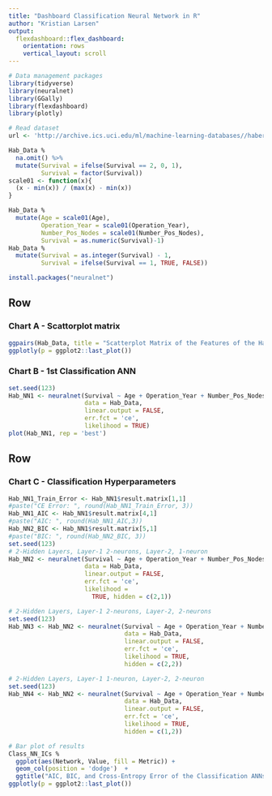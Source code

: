 ```yaml
---
title: "Dashboard Classification Neural Network in R"
author: "Kristian Larsen"
output: 
  flexdashboard::flex_dashboard:
    orientation: rows
    vertical_layout: scroll
---
```


```r
# Data management packages
library(tidyverse)
library(neuralnet)
library(GGally)
library(flexdashboard)
library(plotly)

# Read dataset
url <- 'http://archive.ics.uci.edu/ml/machine-learning-databases//haberman/haberman.data'

Hab_Data %
  na.omit() %>%
  mutate(Survival = ifelse(Survival == 2, 0, 1),
         Survival = factor(Survival))
scale01 <- function(x){
  (x - min(x)) / (max(x) - min(x))
}

Hab_Data %
  mutate(Age = scale01(Age), 
         Operation_Year = scale01(Operation_Year), 
         Number_Pos_Nodes = scale01(Number_Pos_Nodes), 
         Survival = as.numeric(Survival)-1)
Hab_Data %
  mutate(Survival = as.integer(Survival) - 1, 
         Survival = ifelse(Survival == 1, TRUE, FALSE))
```

```r
install.packages("neuralnet")
```


Row {data-width=350}
-----------------------------------------------------------------------

### Chart A - Scattorplot matrix
```r
ggpairs(Hab_Data, title = "Scatterplot Matrix of the Features of the Haberman's Survival Data Set")
ggplotly(p = ggplot2::last_plot())
```

### Chart B - 1st Classification ANN
```r
set.seed(123)
Hab_NN1 <- neuralnet(Survival ~ Age + Operation_Year + Number_Pos_Nodes, 
                     data = Hab_Data, 
                     linear.output = FALSE, 
                     err.fct = 'ce', 
                     likelihood = TRUE)
plot(Hab_NN1, rep = 'best')
```

Row {data-width=650}
-----------------------------------------------------------------------

### Chart C - Classification Hyperparameters
```r
Hab_NN1_Train_Error <- Hab_NN1$result.matrix[1,1]
#paste("CE Error: ", round(Hab_NN1_Train_Error, 3)) 
Hab_NN1_AIC <- Hab_NN1$result.matrix[4,1]
#paste("AIC: ", round(Hab_NN1_AIC,3))
Hab_NN2_BIC <- Hab_NN1$result.matrix[5,1]
#paste("BIC: ", round(Hab_NN2_BIC, 3))
set.seed(123)
# 2-Hidden Layers, Layer-1 2-neurons, Layer-2, 1-neuron
Hab_NN2 <- neuralnet(Survival ~ Age + Operation_Year + Number_Pos_Nodes, 
                     data = Hab_Data, 
                     linear.output = FALSE, 
                     err.fct = 'ce', 
                     likelihood = 
                       TRUE, hidden = c(2,1))

# 2-Hidden Layers, Layer-1 2-neurons, Layer-2, 2-neurons
set.seed(123)
Hab_NN3 <- Hab_NN2 <- neuralnet(Survival ~ Age + Operation_Year + Number_Pos_Nodes, 
                                data = Hab_Data, 
                                linear.output = FALSE, 
                                err.fct = 'ce', 
                                likelihood = TRUE, 
                                hidden = c(2,2))

# 2-Hidden Layers, Layer-1 1-neuron, Layer-2, 2-neuron
set.seed(123)
Hab_NN4 <- Hab_NN2 <- neuralnet(Survival ~ Age + Operation_Year + Number_Pos_Nodes, 
                                data = Hab_Data, 
                                linear.output = FALSE, 
                                err.fct = 'ce', 
                                likelihood = TRUE, 
                                hidden = c(1,2))

# Bar plot of results
Class_NN_ICs %
  ggplot(aes(Network, Value, fill = Metric)) +
  geom_col(position = 'dodge')  +
  ggtitle("AIC, BIC, and Cross-Entropy Error of the Classification ANNs", "Note: ce Error displayed is 100 times its true value")
ggplotly(p = ggplot2::last_plot())
```